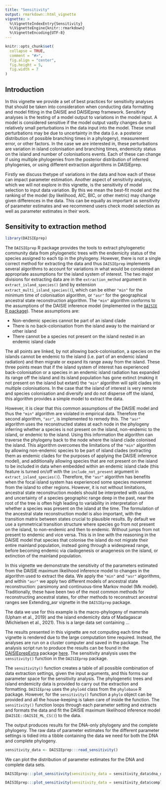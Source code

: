 ```yaml
---
title: "Sensitivity"
output: rmarkdown::html_vignette
vignette: >
  %\VignetteIndexEntry{Sensitivity}
  %\VignetteEngine{knitr::rmarkdown}
  %\VignetteEncoding{UTF-8}
---
```


```r
knitr::opts_chunk$set(
  collapse = TRUE,
  comment = "#>",
  fig.align = "center", 
  fig.height = 5, 
  fig.width = 7
)
```

## Introduction

In this vignette we provide a set of best practices for sensitivity analyses 
that should be taken into consideration when conducting data formatting and 
model fitting in the DAISIE and DAISIEprep framework. Sensitivty analyses is the
testing of a model output to variations in the model input. A model is considered
sensitive if the model output vastly changes due to relatively small 
perturbations in the data input into the model. These small perturbations may be
due to uncertainty in the data (i.e. a posterior distribution of possible 
branching times in a phylogeny), measurement error, or other factors. In the 
case we are interested in, these perturbations are variation in island 
colonisation and branching times, endemicity status on the island and number
of colonisations events. Each of these can change if using multiple phylogenies 
from the posterior distribution of inferred phylogenies, or using different 
extraction algorithms in DAISIEprep. 

Firstly we discuss thetype of variations in the data and how each of these can 
impact parameter estimation. Another aspect of sensitivity analysis, which we 
will not explore in this vignette, is the sensitivity of model selection to 
input data variation. By this we mean the best-fit model and the ranking of the 
model (by likelihood, AIC, BIC, or other metric) may change given differences in
the data. This can be equally as important as sensitivity of parameter estimates 
and we recommend users check model selection as well as parameter estimates in 
their work.

## Sensitivity to extraction method

```r
library(DAISIEprep)
```

The `DAISIEprep` R package provides the tools to extract phylogenetic community
data from phylogenetic trees with the endemicity status of the species assigned
to each tip in the phylogeny. However, there is not a single correct method for
extracting the data and thus `DAISIEprep` implements several algorithms to 
account for variations in what would be considered an appropriate assumptions
for the island system of interest. The two major divisions for extracting data
are in the `extraction_method` argument in `extract_island_species()` (and
by extension `extract_multi_island_species()`), which can be either `"min"` for 
the minimum time of colonisation algorithm, or `"asr"` for the geographical 
ancestral state reconstruction algorithm. The `"min"` algorithm conforms to the 
assumptions of the DAISIE inference model (implemented in the [`DAISIE` R package](https://cran.r-project.org/web/packages/DAISIE/index.html)). These 
assumptions are: 

  * Non-endemic species cannot be part of an island clade
  * There is no back-colonisation from the island away to the mainland or other
  island 
  * There cannot be a species not present on the island nested in an endemic 
  island clade
  
The all points are linked, by not allowing back-colonisation, a species on the islands 
cannot be endemic to the island (i.e. part of an endemic island radiation) and
then migrate or expand its range away from the island. These three points mean
that if the island system of interest has experienced back-colonisation or a
species in an endemic island radiation has expanded its range off the island and
its island population has gone extinct (making it not present on the island but
extant) the `"min"` algorithm will split clades into multiple colonisations. In 
the case that the island of interest is very remote and species colonisation and 
diversify and do not disperse off the island, this algorithm provides a simple 
model to extract the data.

However, it is clear that this common assumptions of the DAISIE model and 
thus the `"min"` algorithm are violated in empirical data. Therefore the second
algorithm, `"asr"`, is implemented to remedy this. The 
`"asr"` algorithm uses the reconstructed states at each node in the phylogeny inferring 
whether a species is not present on the island, non-endemic to the island, or
endemic to the island. Using this information the algorithm can traverse the
phylogeny back to the node where the island clade colonised the island. This
algorithm overcomes the limitations of the `"min"` algorithm by allowing 
non-endemic species to be part of island clades (extracting them as endemic
clades for the purposes of applying the DAISIE inference model), and additionally
allowing species that are not present on the island to be included in data when
embedded within an endemic island clade (this feature is turned on/off with the
`include_not_present` argument in `extract_island_species()`). Therefore, the 
`"asr"` algorithm has benefits when the focal island system has experienced some
species movement from the island to other regions. However, it is not without
limitations, ancestral state reconstruction models should be interpreted with
caution and uncertainty of a species geographic range deep in the past, near the
root of the tree is often high leading to variability in interpretation of 
whether a species was present on the island at the time. The formulation of the 
ancestral state reconstruction model is also important, with the transition 
matrix between states crucial to plausible results. By default we use a 
symmetrical transition structure where species go from not present on the island, 
to non-endemic and then to endemic. Without jumps from not present to endemic 
and vice versa. This is in line with the reasoning in the DAISIE model that 
species that colonise the island do not migrate their entire mainland 
population, instead going through a widespread range, before becoming endemic
via cladogenesis or anagenesis on the island, or extinction of the mainland
population.

In this vignette we demonstrate the sensitivity of the parameters estimated
from the DAISIE maximum likelihood inference model to changes in the algorithm 
used to extract the data. We apply the `"min"` and `"asr"` algorithms, and within 
`"asr"` we apply two different models of ancestral state reconstruction: parsimony
and continuous-time Markov model (Mk model). Traditionally, these have been two
of the most common methods for reconstructing ancestral states, for other 
methods to reconstruct ancestral ranges see Extending_asr vignette in the 
`DAISIEprep` package.

The data we use for this example is the macro-phylogeny of mammals (Upham et 
al., 2019) and the island endemicity data of Madagascar (Michielsen et al., 2021). 
This is a large data set containing ...

The results presented in this vignette are not computing each time the vignette
is rendered due to the large computation time required. Instead, the analyses are
run on a cluster computer and saved in the package. The analysis script run to 
produce the results can be found in the [DAISIEprepExtra](https://github.com/joshwlambert/DAISIEprepExtra)
package [here](https://github.com/joshwlambert/DAISIEprepExtra/tree/main/inst/scripts).
The sensitivity analysis uses the `sensitivity()` function in the `DAISIEprep` 
package. 

The `sensitivity()` function creates a table of all possible combination of
data extraction settings, given the input arguments, and this forms our parameter 
space for the sensitivity analysis. The phylogenetic trees and island endemicity
data is provided to carry out the extraction and formatting. `DAISIEprep` uses
the `phylo4d` class from the `phylobase` R package. However, for the `sensitivity()`
function a `phylo` object can be provided and all the house-keeping is taken care
of inside the function. The `sensitivity()` function loops through each parameter
setting and extracts and formats the data and fit the DAISIE
maximum likelihood inference model (`DAISIE::DAISIE_ML_CS()`) to the data.

The output produces results for the DNA-only phylogeny and the complete
phylogeny. The raw data of parameter estimates for the different parameter 
settings is tidied into a tibble containing the data we need for both the DNA
and complete phylogeny. 

```r
sensitivity_data <- DAISIEprep:::read_sensitivity()
```

We can plot the distribution of parameter estimates
for the DNA and complete data sets.

```r
DAISIEprep:::plot_sensitivity(sensitivity_data = sensitivity_data$dna_data)
``` 

```r
DAISIEprep:::plot_sensitivity(sensitivity_data = sensitivity_data$complete_data)
``` 
